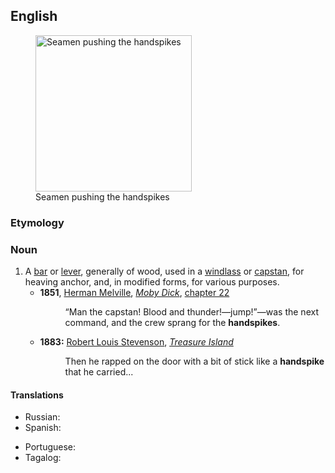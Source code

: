 ==English==
[[File:Capstan.jpg|250px|thumbnail|right|Seamen pushing the handspikes]]

===Etymology===
{{compound|en|hand|spike}}

===Noun===
{{en-noun}}

# A [[bar]] or [[lever]], generally of wood, used in a [[windlass]] or [[capstan]], for heaving anchor, and, in modified forms, for various purposes.
#* '''1851''', [[w:Herman Melville|Herman Melville]], ''[[w:Moby Dick|Moby Dick]]'', [[s:Moby-Dick/Chapter 22|chapter 22]]
#*: “Man the capstan! Blood and thunder!—jump!”—was the next command, and the crew sprang for the '''handspikes'''.
#* '''1883:''' [[w:Robert Louis Stevenson|Robert Louis Stevenson]], ''[[w:Treasure Island|Treasure Island]]''
#*: Then he rapped on the door with a bit of stick like a '''handspike''' that he carried...

====Translations====
{{trans-top|a bar or lever used in a windlass}}
* Russian: {{t|ru|ганшпу́г|m}}
* Spanish: {{t|es|espeque|m}}
{{trans-mid}}
* Portuguese: {{t+|pt|espeque|m}}
* Tagalog: {{t|tl|landok}}
{{trans-bottom}}